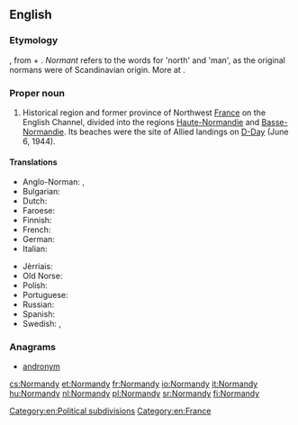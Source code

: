 ==English==
{{wikipedia}}

===Etymology===
{{etyl|fro}} {{term|Normendie|lang=fro}}, from {{term|normant|lang=fro}} + {{term|-ie|lang=fro}}. ''Normant'' refers to the {{etyl|gem}} words for 'north' and 'man', as the original normans were of Scandinavian origin. More at {{l|en|Norman}}.

===Proper noun===
{{en-proper noun}}

# Historical region and former province of Northwest [[France]] on the English Channel, divided into the regions [[Haute-Normandie]] and [[Basse-Normandie]]. Its beaches were the site of Allied landings on [[D-Day]] (June 6, 1944).

====Translations====
{{trans-top|region of France}}
* Anglo-Norman: {{tø|xno|Normendie|f}}, {{tø|xno|Normandie|f}}
* Bulgarian: {{t|bg|Нормандия|f|tr=Normándija|sc=Cyrl}}
* Dutch: {{t|nl|normandie}}
* Faroese: {{t|fo|Norðmandíið|n}}
* Finnish: {{t-|fi|Normandia}}
* French: {{t+|fr|Normandie|f}}
* German: {{t+|de|Normandie|f}}
* Italian: {{t+|it|Normandia|f}}
{{trans-mid}}
* Jèrriais: {{tø|roa-jer|Nouormandie|f}}
* Old Norse: {{tø|non|Norðmandí|n}}
* Polish: {{t+|pl|Normandia|f}}
* Portuguese: {{t+|pt|Normandia|f}}
* Russian: {{t-|ru|Нормандия|f|tr=Normándija|sc=Cyrl}}
* Spanish: {{t-|es|Normandía|f}}
* Swedish: {{t-|sv|Normandie|n}}, {{t|sv|Normandiet|n}}
{{trans-bottom}}

===Anagrams===
* [[andronym#English|andronym]]

[[Category:en:Political subdivisions]]
[[Category:en:France]]

[[cs:Normandy]]
[[et:Normandy]]
[[fr:Normandy]]
[[io:Normandy]]
[[it:Normandy]]
[[hu:Normandy]]
[[nl:Normandy]]
[[pl:Normandy]]
[[sr:Normandy]]
[[fi:Normandy]]
